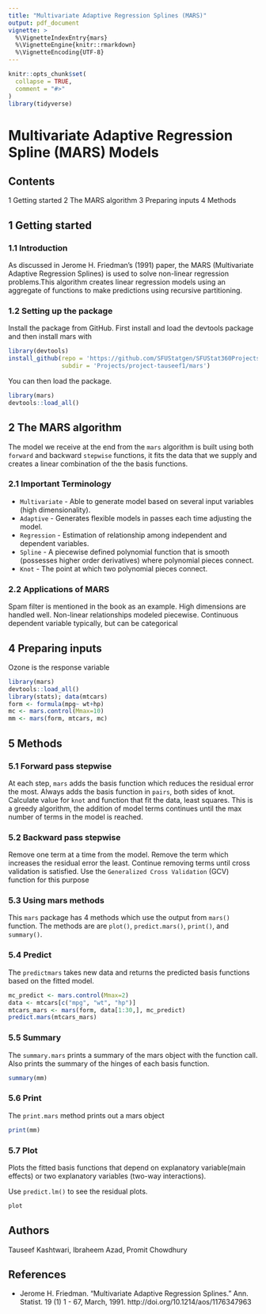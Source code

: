 ```yaml
---
title: "Multivariate Adaptive Regression Splines (MARS)"
output: pdf_document
vignette: >
  %\VignetteIndexEntry{mars}
  %\VignetteEngine{knitr::rmarkdown}
  %\VignetteEncoding{UTF-8}
---
```


```r
knitr::opts_chunk$set(
  collapse = TRUE,
  comment = "#>"
)
library(tidyverse)
```
# Multivariate Adaptive Regression Spline (MARS) Models

## Contents {#contents}

1 Getting started
2 The MARS algorithm
3 Preparing inputs
4 Methods

## 1 Getting started

### 1.1 Introduction
As discussed in Jerome H. Friedman's (1991) paper, the MARS (Multivariate Adaptive Regression Splines) is used to solve non-linear regression problems.This algorithm creates linear regression models using an aggregate of functions to make predictions using recursive partitioning. 


### 1.2 Setting up the package
Install the package from GitHub. First install and load the devtools package and then install mars with
```r
library(devtools)
install_github(repo = 'https://github.com/SFUStatgen/SFUStat360Projects',
               subdir = 'Projects/project-tauseef1/mars')
```

You can then load the package.
```r
library(mars)
devtools::load_all()
```

## 2 The MARS algorithm
The model we receive at the end from the `mars` algorithm is built using both `forward` and backward `stepwise` functions, it fits the data that we supply and creates a linear combination of the the basis functions.

### 2.1 Important Terminology
- `Multivariate` - Able to generate model based on several input variables (high
dimensionality).
- `Adaptive` - Generates flexible models in passes each time adjusting the model.
- `Regression` - Estimation of relationship among independent and dependent variables.
- `Spline` - A piecewise defined polynomial function that is smooth (possesses higher order
derivatives) where polynomial pieces connect.
- `Knot` - The point at which two polynomial pieces connect.

### 2.2 Applications of MARS
Spam filter is mentioned in the book as an example. High dimensions are handled well. Non-linear relationships modeled piecewise. Continuous dependent variable typically, but can be categorical

## 4 Preparing inputs 
Ozone is the response variable

```r
library(mars)
devtools::load_all()
library(stats); data(mtcars)
form <- formula(mpg~ wt+hp)
mc <- mars.control(Mmax=10)
mm <- mars(form, mtcars, mc)
```

## 5 Methods

### 5.1 Forward pass stepwise
At each step, `mars` adds the basis function which reduces the residual error the most. Always adds the basis function in `pairs`, both sides of knot. Calculate value for `knot` and function that fit the data, least squares. This is a greedy algorithm, the addition of model terms continues until the max number of terms in the model is reached.


### 5.2 Backward pass stepwise
Remove one term at a time from the model. Remove the term which increases the residual error the least. Continue removing terms until cross validation is satisfied. Use the `Generalized Cross Validation` (GCV) function for this purpose


### 5.3 Using  mars methods
This `mars` package has 4 methods which use the output from `mars()` function. The methods are are `plot()`, `predict.mars()`, `print()`, and `summary()`.

### 5.4 Predict
The `predictmars` takes new data and returns the predicted basis functions based on the fitted model.
```r
mc_predict <- mars.control(Mmax=2)
data <- mtcars[c("mpg", "wt", "hp")]
mtcars_mars <- mars(form, data[1:30,], mc_predict)
predict.mars(mtcars_mars)
```


### 5.5 Summary
The `summary.mars` prints a summary of the mars object with the function call. Also prints the summary of the hinges of each basis function.
```r
summary(mm)
```


### 5.6 Print
The `print.mars` method prints out a mars object
```r
print(mm)
```
### 5.7 Plot
Plots the fitted basis functions that depend on explanatory variable(main effects) or two explanatory variables (two-way interactions). 

Use `predict.lm()` to see the residual plots.
```r
plot
```

## Authors
Tauseef Kashtwari, Ibraheem Azad, Promit Chowdhury


## References
* Jerome H. Friedman. "Multivariate Adaptive Regression Splines."
Ann. Statist. 19 (1) 1 - 67, March, 1991. http://doi.org/10.1214/aos/1176347963
